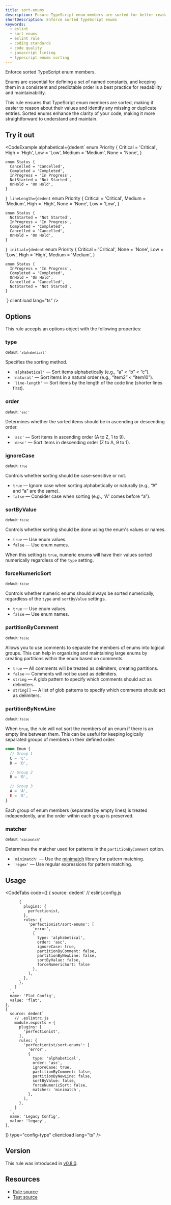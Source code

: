 ```yaml
---
title: sort-enums
description: Ensure TypeScript enum members are sorted for better readability and maintainability. Use this ESLint rule to keep your enums organized
shortDescription: Enforce sorted TypeScript enums
keywords:
  - eslint
  - sort enums
  - eslint rule
  - coding standards
  - code quality
  - javascript linting
  - typescript enums sorting
---
```



Enforce sorted TypeScript enum members.

Enums are essential for defining a set of named constants, and keeping them in a consistent and predictable order is a best practice for readability and maintainability.

This rule ensures that TypeScript enum members are sorted, making it easier to reason about their values and identify any missing or duplicate entries. Sorted enums enhance the clarity of your code, making it more straightforward to understand and maintain.

## Try it out

<CodeExample
  alphabetical={dedent`
    enum Priority {
      Critical = 'Critical',
      High = 'High',
      Low = 'Low',
      Medium = 'Medium',
      None = 'None',
    }

    enum Status {
      Cancelled = 'Cancelled',
      Completed = 'Completed',
      InProgress = 'In Progress',
      NotStarted = 'Not Started',
      OnHold = 'On Hold',
    }
  `}
  lineLength={dedent`
    enum Priority {
      Critical = 'Critical',
      Medium = 'Medium',
      High = 'High',
      None = 'None',
      Low = 'Low',
    }

    enum Status {
      NotStarted = 'Not Started',
      InProgress = 'In Progress',
      Completed = 'Completed',
      Cancelled = 'Cancelled',
      OnHold = 'On Hold',
    }
  `}
  initial={dedent`
    enum Priority {
      Critical = 'Critical',
      None = 'None',
      Low = 'Low',
      High = 'High',
      Medium = 'Medium',
    }

    enum Status {
      InProgress = 'In Progress',
      Completed = 'Completed',
      OnHold = 'On Hold',
      Cancelled = 'Cancelled',
      NotStarted = 'Not Started',
    }
  `}
  client:load
  lang="ts"
/>

## Options

This rule accepts an options object with the following properties:

### type

<sub>default: `'alphabetical'`</sub>

Specifies the sorting method.

- `'alphabetical'` — Sort items alphabetically (e.g., “a” < “b” < “c”).
- `'natural'` — Sort items in a natural order (e.g., “item2” < “item10”).
- `'line-length'` — Sort items by the length of the code line (shorter lines first).

### order

<sub>default: `'asc'`</sub>

Determines whether the sorted items should be in ascending or descending order.

- `'asc'` — Sort items in ascending order (A to Z, 1 to 9).
- `'desc'` — Sort items in descending order (Z to A, 9 to 1).

### ignoreCase

<sub>default: `true`</sub>

Controls whether sorting should be case-sensitive or not.

- `true` — Ignore case when sorting alphabetically or naturally (e.g., “A” and “a” are the same).
- `false` — Consider case when sorting (e.g., “A” comes before “a”).

### sortByValue

<sub>default: `false`</sub>

Controls whether sorting should be done using the enum's values or names.

- `true` — Use enum values.
- `false` — Use enum names.

When this setting is `true`, numeric enums will have their values sorted numerically regardless of the `type` setting.

### forceNumericSort

<sub>default: `false`</sub>

Controls whether numeric enums should always be sorted numerically, regardless of the `type` and `sortByValue` settings.

- `true` — Use enum values.
- `false` — Use enum names.

### partitionByComment

<sub>default: `false`</sub>

Allows you to use comments to separate the members of enums into logical groups. This can help in organizing and maintaining large enums by creating partitions within the enum based on comments.

- `true` — All comments will be treated as delimiters, creating partitions.
-	`false` — Comments will not be used as delimiters.
- `string` — A glob pattern to specify which comments should act as delimiters.
- `string[]` — A list of glob patterns to specify which comments should act as delimiters.

### partitionByNewLine

<sub>default: `false`</sub>

When `true`, the rule will not sort the members of an enum if there is an empty line between them. This can be useful for keeping logically separated groups of members in their defined order.

```ts
enum Enum {
  // Group 1
  C = 'C',
  D = 'D',

  // Group 2
  B = 'B',

  // Group 3
  A = 'A',
  E = 'E',
}
```

Each group of enum members (separated by empty lines) is treated independently, and the order within each group is preserved.

### matcher

<sub>default: `'minimatch'`</sub>

Determines the matcher used for patterns in the `partitionByComment` option.

- `'minimatch'` — Use the [minimatch](https://github.com/isaacs/minimatch) library for pattern matching.
- `'regex'` — Use regular expressions for pattern matching.

## Usage

<CodeTabs
  code={[
    {
      source: dedent`
        // eslint.config.js

          {
            plugins: {
              perfectionist,
            },
            rules: {
              'perfectionist/sort-enums': [
                'error',
                {
                  type: 'alphabetical',
                  order: 'asc',
                  ignoreCase: true,
                  partitionByComment: false,
                  partitionByNewLine: false,
                  sortByValue: false,
                  forceNumericSort: false
                },
              ],
            },
          },
        ]
      `,
      name: 'Flat Config',
      value: 'flat',
    },
    {
      source: dedent`
        // .eslintrc.js
        module.exports = {
          plugins: [
            'perfectionist',
          ],
          rules: {
            'perfectionist/sort-enums': [
              'error',
              {
                type: 'alphabetical',
                order: 'asc',
                ignoreCase: true,
                partitionByComment: false,
                partitionByNewLine: false,
                sortByValue: false,
                forceNumericSort: false,
                matcher: 'minimatch',
              },
            ],
          },
        }
      `,
      name: 'Legacy Config',
      value: 'legacy',
    },
  ]}
  type="config-type"
  client:load
  lang="ts"
/>

## Version

This rule was introduced in [v0.8.0](https://github.com/azat-io/eslint-plugin-perfectionist/releases/tag/v0.8.0).

## Resources

- [Rule source](https://github.com/azat-io/eslint-plugin-perfectionist/blob/main/rules/sort-enums.ts)
- [Test source](https://github.com/azat-io/eslint-plugin-perfectionist/blob/main/test/sort-enums.test.ts)
